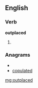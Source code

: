 ==English==

===Verb===
'''outplaced'''

# {{past of|[[outplace]]}}

===Anagrams===
* {{alphagram|acdeloptu}}
* [[copulated#English|copulated]]

[[mg:outplaced]]